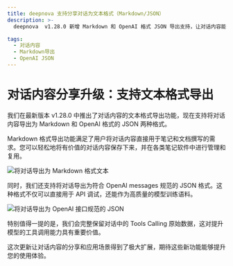 ```yaml
---
title: deepnova 支持分享对话为文本格式（Markdown/JSON）
description: >-
  deepnova  v1.28.0 新增 Markdown 和 OpenAI 格式 JSON 导出支持，让对话内容能轻松转化为笔记素材、开发调试数据和训练语料，显著提升对话内容的复用价值。

tags:
  - 对话内容
  - Markdown导出
  - OpenAI JSON
---
```


# 对话内容分享升级：支持文本格式导出

我们在最新版本 v1.28.0 中推出了对话内容的文本格式导出功能，现在支持将对话内容导出为 Markdown 和 OpenAI 格式的 JSON 两种格式。

Markdown 格式导出功能满足了用户将对话内容直接用于笔记和文档撰写的需求。您可以轻松地将有价值的对话内容保存下来，并在各类笔记软件中进行管理和复用。

![将对话导出为 Markdown 格式文本](https://github.com/user-attachments/assets/29508dda-2382-430f-bc81-fb23f02149f8)

同时，我们还支持将对话导出为符合 OpenAI messages 规范的 JSON 格式。这种格式不仅可以直接用于 API 调试，还能作为高质量的模型训练语料。

![将对话导出为 OpenAI 接口规范的 JSON](https://github.com/user-attachments/assets/484f28f4-017c-4ed7-948b-4a8d51f0b63a)

特别值得一提的是，我们会完整保留对话中的 Tools Calling 原始数据，这对提升模型的工具调用能力具有重要价值。

这次更新让对话内容的分享和应用场景得到了极大扩展，期待这些新功能能够提升您的使用体验。
